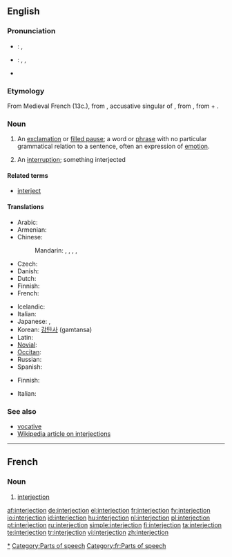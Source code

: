 {{wikipedia}}
==English==

===Pronunciation===
* {{a|UK}}: {{IPA|/ɪn.təˈdʒɛk.ʃən/}}, {{SAMPA|/In.t@"dZEk.S@n/}}
* {{a|US}}: {{enPR|ĭn'tər.jĕkʹshən}}, {{IPA|/ˌɪn.tɚˈdʒɛk.ʃən/}}, {{SAMPA|/%In.t@`"dZEk.S@n/}}
* {{audio|en-us-interjection.ogg|Audio (US)}}

===Etymology===
From Medieval French {{term|interjection|lang=fro}} (13c.), from {{etyl|la}} {{term|interiectionem|interiectiōnem||lang=la}}, accusative singular of {{term|interiectio|interiectiō|throwing or placing between; interjection|lang=la}}, from {{term|interiacio|interiaciō|throw or place between|lang=la}}, from {{term|inter||between|lang=la}} + {{term|iacio|iaciō|throw|lang=la}}.

===Noun===
{{en-noun}}

# {{grammar}} An [[exclamation]] or [[filled pause]]; a word or [[phrase]] with no particular grammatical relation to a sentence, often an expression of [[emotion]].
# An [[interruption]]; something interjected

====Related terms====
* [[interject]]

====Translations====
{{trans-top|an exclamation or filled pause in grammar}}
* Arabic: {{t|ar|حرف نداء|m|tr=Harf nidaa'|sc=Arab}}
* Armenian: {{t-|hy|ձայնարկություն|tr=jaynarkut’yun|sc=Armn|xs=Armenian}}
* Chinese:
*: Mandarin: {{t-|cmn|感嘆詞|sc=Hani|xs=Mandarin}},  {{t|cmn|感叹词|tr=gǎntàncí|sc=Hani|xs=Mandarin}},  {{t|cmn|嘆詞|sc=Hani|xs=Mandarin}},  {{t|cmn|叹词|tr=tàncí|sc=Hani|xs=Mandarin}},  {{t-|cmn|欹|tr=yī|sc=Hani|xs=Mandarin}}
* Czech: {{t-|cs|citoslovce|n}}
* Danish: {{t+|da|udråbsord|n}}
* Dutch: {{t+|nl|tussenwerpsel|n}}
* Finnish: {{t+|fi|huudahdussana}}
* French: {{t+|fr|interjection|f}}
{{trans-mid}}
* Icelandic: {{t+|is|upphrópun|f}}
* Italian: {{t+|it|interiezione|f}}
* Japanese: {{t-|ja|感嘆詞|tr=kantanshi|sc=Jpan}}, {{t-|ja|間投詞|tr=kantōshi|sc=Jpan}}
* Korean: [[감탄사]] (gamtansa)
* Latin: {{t|la|interiectio|f}}
* [[Novial]]: {{tø|nov|interjektione|xs=Novial}}
* [[Occitan]]: {{t|oc|interjeccion|f}}
* Russian: {{t+|ru|междометие|n|tr=meždométije|sc=Cyrl}}
* Spanish: {{t+|es|interjección}}
{{trans-bottom}}

{{trans-top|an interruption}}
* Finnish: {{t+|fi|huudahdus}}
{{trans-mid}}
* Italian: {{t+|it|intervento|m}}
{{trans-bottom}}

===See also===
* [[vocative]]
* [[w:Interjection|Wikipedia article on interjections]]

[[Category:Interjections|*]]
[[Category:Parts of speech]]

----

==French==
{{wikipedia|lang=fr}}

===Noun===
{{fr-noun|f}}

# [[interjection#English|interjection]]

[[Category:fr:Parts of speech]]

[[af:interjection]]
[[de:interjection]]
[[el:interjection]]
[[fr:interjection]]
[[fy:interjection]]
[[io:interjection]]
[[id:interjection]]
[[hu:interjection]]
[[nl:interjection]]
[[pl:interjection]]
[[pt:interjection]]
[[ru:interjection]]
[[simple:interjection]]
[[fi:interjection]]
[[ta:interjection]]
[[te:interjection]]
[[tr:interjection]]
[[vi:interjection]]
[[zh:interjection]]